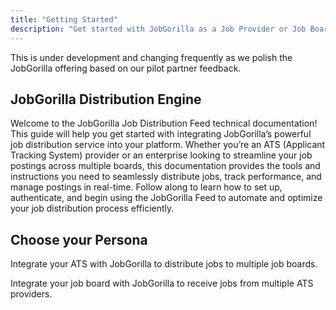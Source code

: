 ```yaml
---
title: "Getting Started"
description: "Get started with JobGorilla as a Job Provider or Job Board"
---
```


<Warning>This is under development and changing frequently as we polish the JobGorilla offering based on our pilot
  partner feedback.</Warning>

## JobGorilla Distribution Engine

Welcome to the JobGorilla Job Distribution Feed technical documentation! This guide will help you get started with
integrating JobGorilla’s powerful job distribution service into your platform. Whether you’re an ATS
(Applicant Tracking System) provider or an enterprise looking to streamline your job postings across multiple boards,
this documentation provides the tools and instructions you need to seamlessly distribute jobs, track performance, and
manage postings in real-time. Follow along to learn how to set up, authenticate, and begin using the JobGorilla Feed to
automate and optimize your job distribution process efficiently.

## Choose your Persona

<Cards>
  <Card title="Job Provider"
        icon="building"
        href="/provider/job-ingestion">
    <p>Integrate your ATS with JobGorilla to distribute jobs to multiple job boards.</p>
  </Card>
  <Card title="Job Board"
        icon="search"
        href="/board/job-feeds">
    <p>Integrate your job board with JobGorilla to receive jobs from multiple ATS providers.</p>
  </Card>
</Cards>